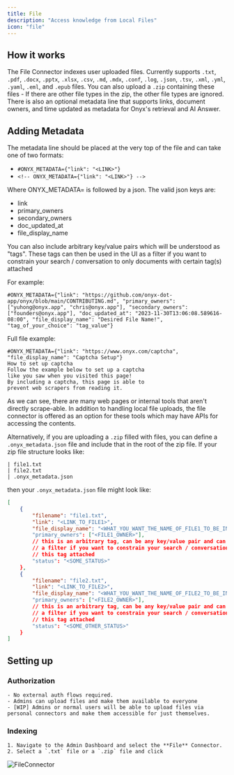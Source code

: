 ```yaml
---
title: File
description: "Access knowledge from Local Files"
icon: "file"
---
```


## How it works

The File Connector indexes user uploaded files. Currently supports `.txt`, `.pdf`, `.docx`, `.pptx`, `.xlsx`, `.csv`, `.md`, `.mdx`, `.conf`, `.log`, `.json`, `.tsv`, `.xml`, `.yml`, `.yaml`, `.eml`, and `.epub` files.
You can also upload a `.zip` containing these files - If there are other file types in the zip, the other file types are ignored.
There is also an optional metadata line that supports links, document owners, and time updated as metadata for Onyx's retrieval and AI Answer.

## Adding Metadata

The metadata line should be placed at the very top of the file and can take one of two formats:

- `#ONYX_METADATA={"link": "<LINK>"}`
- `<!-- ONYX_METADATA={"link": "<LINK>"} -->`

Where ONYX_METADATA= is followed by a json.
The valid json keys are:

- link
- primary_owners
- secondary_owners
- doc_updated_at
- file_display_name

You can also include arbitrary key/value pairs which will be understood as "tags". These tags can then be used in the UI as
a filter if you want to constrain your search / conversation to only documents with certain tag(s) attached

For example:

```
#ONYX_METADATA={"link": "https://github.com/onyx-dot-app/onyx/blob/main/CONTRIBUTING.md", "primary_owners": ["yuhong@onyx.app", "chris@onyx.app"], "secondary_owners": ["founders@onyx.app"], "doc_updated_at": "2023-11-30T13:06:08.589616-08:00", "file_display_name": "Desired File Name!", "tag_of_your_choice": "tag_value"}
```

Full file example:

```
#ONYX_METADATA={"link": "https://www.onyx.com/captcha", "file_display_name": "Captcha Setup"}
How to set up captcha
Follow the example below to set up a captcha
like you saw when you visited this page!
By including a captcha, this page is able to
prevent web scrapers from reading it.
```

As we can see, there are many web pages or internal tools that aren't directly scrape-able.
In addition to handling local file uploads, the file connector is offered as an option for these tools which may have APIs for accessing the contents.

Alternatively, if you are uploading a `.zip` filled with files, you can define a `.onyx_metadata.json` file and include that in the root of the zip file.
If your zip file structure looks like:

```
| file1.txt
| file2.txt
| .onyx_metadata.json
```

then your `.onyx_metadata.json` file might look like:

```json
[
    {
        "filename": "file1.txt",
        "link": "<LINK_TO_FILE1>",
        "file_display_name": "<WHAT_YOU_WANT_THE_NAME_OF_FILE1_TO_BE_IN_THE_UI>"},
        "primary_owners": ["<FILE1_OWNER>"],
        // this is an arbitrary tag, can be any key/value pair and can be used in the UI as
        // a filter if you want to constrain your search / conversation to only documents with
        // this tag attached
        "status": "<SOME_STATUS>"
    },
    {
        "filename": "file2.txt",
        "link": "<LINK_TO_FILE2>",
        "file_display_name": "<WHAT_YOU_WANT_THE_NAME_OF_FILE2_TO_BE_IN_THE_UI>"},
        "primary_owners": ["<FILE2_OWNER>"],
        // this is an arbitrary tag, can be any key/value pair and can be used in the UI as
        // a filter if you want to constrain your search / conversation to only documents with
        // this tag attached
        "status": "<SOME_OTHER_STATUS>"
    }
]
```

## Setting up

### Authorization

    - No external auth flows required.
    - Admins can upload files and make them available to everyone
    - [WIP] Admins or normal users will be able to upload files via personal connectors and make them accessible for just themselves.

### Indexing

    1. Navigate to the Admin Dashboard and select the **File** Connector.
    2. Select a `.txt` file or a `.zip` file and click

![FileConnector](/assets/images/connectors/file/FileConnector.png)
